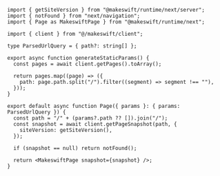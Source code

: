 ```tsx src/app/[[...path]]/page.tsx
import { getSiteVersion } from "@makeswift/runtime/next/server";
import { notFound } from "next/navigation";
import { Page as MakeswiftPage } from "@makeswift/runtime/next";

import { client } from "@/makeswift/client";

type ParsedUrlQuery = { path?: string[] };

export async function generateStaticParams() {
  const pages = await client.getPages().toArray();

  return pages.map((page) => ({
    path: page.path.split("/").filter((segment) => segment !== ""),
  }));
}

export default async function Page({ params }: { params: ParsedUrlQuery }) {
  const path = "/" + (params?.path ?? []).join("/");
  const snapshot = await client.getPageSnapshot(path, {
    siteVersion: getSiteVersion(),
  });

  if (snapshot == null) return notFound();

  return <MakeswiftPage snapshot={snapshot} />;
}
```
